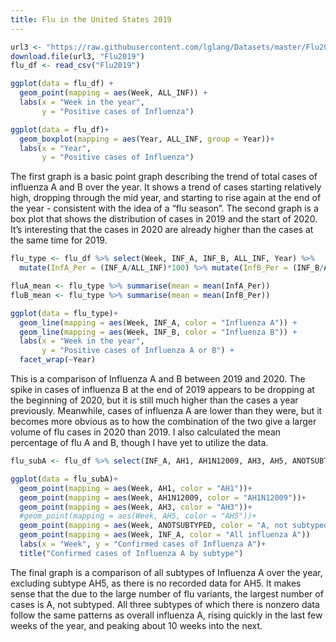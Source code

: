 ```yaml
---
title: Flu in the United States 2019
---
```

```r
url3 <- "https://raw.githubusercontent.com/lglang/Datasets/master/Flu2019-2020.csv"
download.file(url3, "Flu2019")
flu_df <- read_csv("Flu2019")

ggplot(data = flu_df) + 
  geom_point(mapping = aes(Week, ALL_INF)) +
  labs(x = "Week in the year",
       y = "Positive cases of Influenza")

ggplot(data = flu_df)+
  geom_boxplot(mapping = aes(Year, ALL_INF, group = Year))+
  labs(x = "Year",
       y = "Positive cases of Influenza")
```
The first graph is a basic point graph describing the trend of total cases of influenza A and B over the year. It shows a trend of cases starting relatively high, dropping through the mid year, and starting to rise again at the end of the year - consistent with the idea of a "flu season". The second graph is a box plot that shows the distribution of cases in 2019 and the start of 2020. It's interesting that the cases in 2020 are already higher than the cases at the same time for 2019.

```r
flu_type <- flu_df %>% select(Week, INF_A, INF_B, ALL_INF, Year) %>% 
  mutate(InfA_Per = (INF_A/ALL_INF)*100) %>% mutate(InfB_Per = (INF_B/ALL_INF)*100)

fluA_mean <- flu_type %>% summarise(mean = mean(InfA_Per))
fluB_mean <- flu_type %>% summarise(mean = mean(InfB_Per))

ggplot(data = flu_type)+
  geom_line(mapping = aes(Week, INF_A, color = "Influenza A")) +
  geom_line(mapping = aes(Week, INF_B, color = "Influenza B")) +
  labs(x = "Week in the year",
       y = "Positive cases of Influenza A or B") +
  facet_wrap(~Year)
```
This is a comparison of Influenza A and B between 2019 and 2020. The spike in cases of influenza B at the end of 2019 appears to be dropping at the beginning of 2020, but it is still much higher than the cases a year previously. Meanwhile, cases of influenza A are lower than they were, but it becomes more obvious as to how the combination of the two give a larger volume of flu cases in 2020 than 2019. I also calculated the mean percentage of flu A and B, though I have yet to utilize the data.

```r
flu_subA <- flu_df %>% select(INF_A, AH1, AH1N12009, AH3, AH5, ANOTSUBTYPED,Week) 

ggplot(data = flu_subA)+
  geom_point(mapping = aes(Week, AH1, color = "AH1"))+
  geom_point(mapping = aes(Week, AH1N12009, color = "AH1N12009"))+
  geom_point(mapping = aes(Week, AH3, color = "AH3"))+
  #geom_point(mapping = aes(Week, AH5, color = "AH5"))+
  geom_point(mapping = aes(Week, ANOTSUBTYPED, color = "A, not subtyped"))+
  geom_point(mapping = aes(Week, INF_A, color = "All influenza A"))
  labs(x = "Week", y = "Confirmed cases of Influenza A")+
  title("Confirmed cases of Influenza A by subtype")
```
The final graph is a comparison of all subtypes of Influenza A over the year, excluding subtype AH5, as there is no recorded data for AH5. It makes sense that the due to the large number of flu variants, the largest number of cases is A, not subtyped. All three subtypes of which there is nonzero data follow the same patterns as overall influenza A, rising quickly in the last few weeks of the year, and peaking about 10 weeks into the next.

